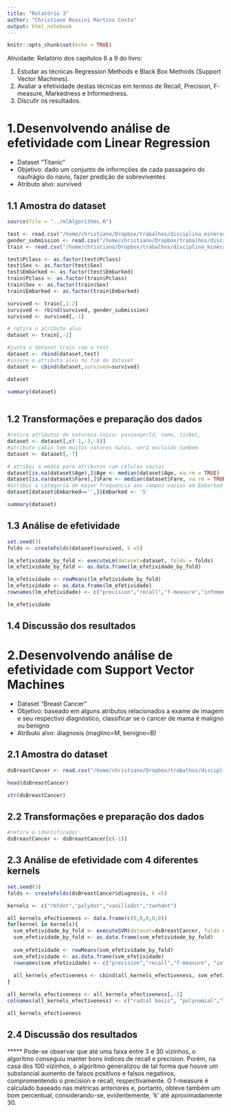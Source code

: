 ```yaml
---
title: "Relatório 3"
author: "Christiano Rossini Martins Costa"
output: html_notebook
---
```


```r
knitr::opts_chunk$set(echo = TRUE)
```

Atividade: Relatório dos capítulos 6 a 9 do livro:

1. Estudar as técnicas Regression Methods e Black Box Methods (Support Vector Machines). 
2. Avaliar a efetividade destas técnicas em termos de Recall, Precision, F-measure, Markedness e Informedness. 
3. Discutir os resultados.


# 1.Desenvolvendo análise de efetividade com Linear Regression

* Dataset "Titanic"
* Objetivo: dado um conjunto de informções de cada passageiro do naufrágio do navio, fazer predição de sobreviventes
* Atributo alvo: survived


## 1.1 Amostra do dataset  
```r
source(file = "../mlAlgorithms.R")

test <- read.csv("/home/christiano/Dropbox/trabalhos/disciplina_mineracao/datasets/datasets_menores/titanic/test.csv", stringsAsFactors = FALSE)
gender_submission <- read.csv("/home/christiano/Dropbox/trabalhos/disciplina_mineracao/datasets/datasets_menores/titanic/gender_submission.csv", stringsAsFactors = FALSE)
train <- read.csv("/home/christiano/Dropbox/trabalhos/disciplina_mineracao/datasets/datasets_menores/titanic/train.csv", stringsAsFactors = FALSE)

test$Pclass <- as.factor(test$Pclass)
test$Sex <- as.factor(test$Sex)
test$Embarked <- as.factor(test$Embarked)
train$Pclass <- as.factor(train$Pclass)
train$Sex <- as.factor(train$Sex)
train$Embarked <- as.factor(train$Embarked)

survived <- train[,1:2]
survived <- rbind(survived, gender_submission)
survived <- survived[,-1]

# retira o atributo alvo
dataset <- train[,-2]

#junta o dataset train com o test
dataset <- rbind(dataset,test)
#insere o atributo alvo no fim do dataset
dataset <- cbind(dataset,survived=survived)

dataset

```

```r
summary(dataset)
```

```r


```


## 1.2 Transformações e preparação dos dados

```r

#retira atributos de natureza única: passengerId, name, ticket,
dataset <- dataset[,c(-1,-3,-8)]
#atributo cabin tem muitos valores nulos. será excluído também
dataset <- dataset[,-7]

# atribui a média para atributos com células vazias
dataset[is.na(dataset$Age),]$Age <- median(dataset$Age, na.rm = TRUE)
dataset[is.na(dataset$Fare),]$Fare <- median(dataset$Fare, na.rm = TRUE)
#atribui a categoria de maior frequencia aos campos vazios em Embarked
dataset[dataset$Embarked=='',]$Embarked <- 'S'

summary(dataset)
```

## 1.3 Análise de efetividade
```r

set.seed(3)
folds <- createFolds(dataset$survived, k =5)

lm_efetividade_by_fold <- executeLm(dataset=dataset, folds = folds)
lm_efetividade_by_fold <- as.data.frame(lm_efetividade_by_fold)

lm_efetividade <- rowMeans(lm_efetividade_by_fold)
lm_efetividade <- as.data.frame(lm_efetividade)
rownames(lm_efetividade) <- c("precision","recall","f-measure","infomedness","markdness")

lm_efetividade
```

## 1.4 Discussão dos resultados



# 2.Desenvolvendo análise de efetividade com Support Vector Machines

* Dataset "Breast Cancer"
* Objetivo: baseado em alguns atributos relacionados a exame de imagem e seu respectivo diagnóstico, classificar se o cancer de mama é maligno ou benigno
* Atributo alvo: diagnosis (maglino=M, benigno=B)

## 2.1 Amostra do dataset
```r

dsBreastCancer <- read.csv("/home/christiano/Dropbox/trabalhos/disciplina_mineracao/datasets/datasets_menores/breast-cancer/data.csv", stringsAsFactors = TRUE)

head(dsBreastCancer)
```


```r
str(dsBreastCancer)
```


## 2.2 Transformações e preparação dos dados

```r
#retira o identificador
dsBreastCancer <- dsBreastCancer[c(-1)]

```


## 2.3 Análise de efetividade com 4 diferentes kernels


```r

set.seed(3)
folds <- createFolds(dsBreastCancer$diagnosis, k =5)

kernels <- c("rbfdot","polydot","vanilladot","tanhdot")

all_kernels_efectiveness <- data.frame(c(0,0,0,0,0))
for(kernel in kernels){
  svm_efetividade_by_fold <- executeSVM(dataset=dsBreastCancer, folds = folds, k=kernel)
  svm_efetividade_by_fold <- as.data.frame(svm_efetividade_by_fold)
  
  svm_efetividade <- rowMeans(svm_efetividade_by_fold)
  svm_efetividade <- as.data.frame(svm_efetividade)
  rownames(svm_efetividade) <- c("precision","recall","f-measure", "informedness","markedness")
  
  all_kernels_efectiveness <- cbind(all_kernels_efectiveness, svm_efetividade)
}  

all_kernels_efectiveness <- all_kernels_efectiveness[,-1]
colnames(all_kernels_efectiveness) <- c("radial basis", "polynomial","linear","hyperbolic tangent sigmoid")
```

```r
all_kernels_efectiveness
```

## 2.4 Discussão dos resultados

***** Pode-se observar que até uma faixa entre 3 e 30 vizinhos, o algoritmo conseguiu manter bons índices de recall e precision. Porém, na casa dos 100 vizinhos, o algoritmo generalizou de tal forma que houve um substancial aumento de falsos positivos e falsos negativos, compromentendo o  precision e recall, respectivamente. O f-measure é calculado baseado nas métricas anteriores e, portanto, obteve também um bom percentual, considerando-se, evidentemente, 'k' até aproximadamente 30.